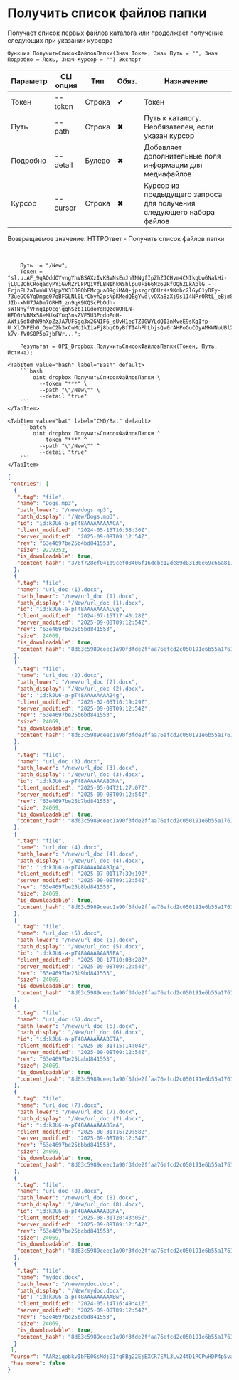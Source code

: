 ﻿---
sidebar_position: 2
description: Получить список файлов папки и другие функции для работы с Dropbox в Открытом пакете интеграций - бесплатной open-source библиотеке интеграций для 1С:Предприятие 8, OneScript и CLI
keywords: [1C, 1С, 1С:Предприятие, 1С:Предприятие 8.3, API, Интеграция, Сервисы, Обмен, OneScript, CLI, Dropbox]
---


# Получить список файлов папки
 Получает список первых файлов каталога или продолжает получение следующих при указании курсора



`Функция ПолучитьСписокФайловПапки(Знач Токен, Знач Путь = "", Знач Подробно = Ложь, Знач Курсор = "") Экспорт`

  | Параметр | CLI опция | Тип | Обяз. | Назначение |
  |-|-|-|-|-|
  | Токен | --token | Строка | &#x2714; | Токен |
  | Путь | --path | Строка | &#x2716; | Путь к каталогу. Необязателен, если указан курсор |
  | Подробно | --detail | Булево | &#x2716; | Добавляет дополнительные поля информации для медиафайлов |
  | Курсор | --cursor | Строка | &#x2716; | Курсор из предыдущего запроса для получения следующего набора файлов |

  
  Возвращаемое значение:   HTTPОтвет - Получить список файлов папки

<br/>




```bsl title="Пример использования для 1С:Предприятие/OneScript"
    Путь  = "/New";
    Токен = "sl.u.AF_9qAQddOYvngYnVBSAXzIvKBvNsEuJhTNNgfIpZhZJCHvm4CNIkqUw6NakHi-jLUL2OhCRoqadyPYiGvNZrLFPQiVfLBNIhkWShlpu0Fi66Nz62RfOQhZLkAplG_-FrjnFL2aTwnWLVHppYX3IOBQhFMcguaO9giMAQ-jpszgrQQUzKs9Knbc2lGyC1yDFy-73ueGCGYqDmgq07qBFGLNl0LrCbyh2psNpKMedQEgYwdlvOXa8zXj9s114NPr0RtL_eBjm8Xn3Lv8kj9uRoPqxJg387BrEi3feoBt-JIb-xNU7JADm7GRHM_zn9qK9KQScPbOdh-sWTNnyfVFnq1pOcgjgqhSzb11GdoYgRQzeWOHLN-HED0rVBMx58eMUk4Yoq3nsZVE5U3PqdoPoH-AWti6d8dhW9hXpZzJA7UFSgq3x2GN1F6_sUvH1epTZ0GWYLdQI3nMveE9sKqIfp-U_XlCNPEhO_OswC2h3xCuMo1kIiaFj8bqCDyBfTI4hPhLhjsQv0rAHPoGuCOyAMKWNuUBl2HTUfXd7SE0u_LoY8YdarGacEjgahRdamWmFxK9SJd2vQQFVyB12TdLuqIv4TPyUPS9GccqnYGDNuTLh7ShI8t954ZC8FG6dVC4r2q0fwx7tqZVBWY4ttOn4sVD9dKAmqVOgJASMFE6FtSTz74OXgPIpd5jlHr1sg0z7Pkbf2qOdvSj1-k7v-fV0S0P5p7jbFWr...";

    Результат = OPI_Dropbox.ПолучитьСписокФайловПапки(Токен, Путь, Истина);
```
    

 <Tabs>
  
    <TabItem value="bash" label="Bash" default>
        ```bash
            oint dropbox ПолучитьСписокФайловПапки \
              --token "***" \
              --path "\"/New\"" \
              --detail "true"
        ```
    </TabItem>
  
    <TabItem value="bat" label="CMD/Bat" default>
        ```batch
            oint dropbox ПолучитьСписокФайловПапки ^
              --token "***" ^
              --path "\"/New\"" ^
              --detail "true"
        ```
    </TabItem>
</Tabs>


```json title="Результат"
{
 "entries": [
  {
   ".tag": "file",
   "name": "Dogs.mp3",
   "path_lower": "/new/dogs.mp3",
   "path_display": "/New/Dogs.mp3",
   "id": "id:kJU6-a-pT48AAAAAAAAACA",
   "client_modified": "2024-05-15T16:58:30Z",
   "server_modified": "2025-09-08T09:12:54Z",
   "rev": "63e4697be25b4bd841553",
   "size": 9229352,
   "is_downloadable": true,
   "content_hash": "376f728ef041d9cef08406f16debc12de89d83130e69c66a817fd834d2d82dc2"
  },
  {
   ".tag": "file",
   "name": "url_doc (1).docx",
   "path_lower": "/new/url_doc (1).docx",
   "path_display": "/New/url_doc (1).docx",
   "id": "id:kJU6-a-pT48AAAAAAAALvg",
   "client_modified": "2024-07-15T17:40:28Z",
   "server_modified": "2025-09-08T09:12:54Z",
   "rev": "63e4697be25b5bd841553",
   "size": 24069,
   "is_downloadable": true,
   "content_hash": "8d63c5989ceec1a90f3fde2ffaa76efcd2c050191e6b55a1761e4e352590bd8c"
  },
  {
   ".tag": "file",
   "name": "url_doc (2).docx",
   "path_lower": "/new/url_doc (2).docx",
   "path_display": "/New/url_doc (2).docx",
   "id": "id:kJU6-a-pT48AAAAAAAA24g",
   "client_modified": "2025-02-05T10:19:29Z",
   "server_modified": "2025-09-08T09:12:54Z",
   "rev": "63e4697be25b6bd841553",
   "size": 24069,
   "is_downloadable": true,
   "content_hash": "8d63c5989ceec1a90f3fde2ffaa76efcd2c050191e6b55a1761e4e352590bd8c"
  },
  {
   ".tag": "file",
   "name": "url_doc (3).docx",
   "path_lower": "/new/url_doc (3).docx",
   "path_display": "/New/url_doc (3).docx",
   "id": "id:kJU6-a-pT48AAAAAAABDNA",
   "client_modified": "2025-05-04T21:27:07Z",
   "server_modified": "2025-09-08T09:12:54Z",
   "rev": "63e4697be25b7bd841553",
   "size": 24069,
   "is_downloadable": true,
   "content_hash": "8d63c5989ceec1a90f3fde2ffaa76efcd2c050191e6b55a1761e4e352590bd8c"
  },
  {
   ".tag": "file",
   "name": "url_doc (4).docx",
   "path_lower": "/new/url_doc (4).docx",
   "path_display": "/New/url_doc (4).docx",
   "id": "id:kJU6-a-pT48AAAAAAABJpA",
   "client_modified": "2025-07-01T17:39:19Z",
   "server_modified": "2025-09-08T09:12:54Z",
   "rev": "63e4697be25b8bd841553",
   "size": 24069,
   "is_downloadable": true,
   "content_hash": "8d63c5989ceec1a90f3fde2ffaa76efcd2c050191e6b55a1761e4e352590bd8c"
  },
  {
   ".tag": "file",
   "name": "url_doc (5).docx",
   "path_lower": "/new/url_doc (5).docx",
   "path_display": "/New/url_doc (5).docx",
   "id": "id:kJU6-a-pT48AAAAAAABSFA",
   "client_modified": "2025-08-17T10:03:28Z",
   "server_modified": "2025-09-08T09:12:54Z",
   "rev": "63e4697be25b9bd841553",
   "size": 24069,
   "is_downloadable": true,
   "content_hash": "8d63c5989ceec1a90f3fde2ffaa76efcd2c050191e6b55a1761e4e352590bd8c"
  },
  {
   ".tag": "file",
   "name": "url_doc (6).docx",
   "path_lower": "/new/url_doc (6).docx",
   "path_display": "/New/url_doc (6).docx",
   "id": "id:kJU6-a-pT48AAAAAAABSTA",
   "client_modified": "2025-08-31T15:14:04Z",
   "server_modified": "2025-09-08T09:12:54Z",
   "rev": "63e4697be25babd841553",
   "size": 24069,
   "is_downloadable": true,
   "content_hash": "8d63c5989ceec1a90f3fde2ffaa76efcd2c050191e6b55a1761e4e352590bd8c"
  },
  {
   ".tag": "file",
   "name": "url_doc (7).docx",
   "path_lower": "/new/url_doc (7).docx",
   "path_display": "/New/url_doc (7).docx",
   "id": "id:kJU6-a-pT48AAAAAAABSaA",
   "client_modified": "2025-08-31T16:29:58Z",
   "server_modified": "2025-09-08T09:12:54Z",
   "rev": "63e4697be25bbbd841553",
   "size": 24069,
   "is_downloadable": true,
   "content_hash": "8d63c5989ceec1a90f3fde2ffaa76efcd2c050191e6b55a1761e4e352590bd8c"
  },
  {
   ".tag": "file",
   "name": "url_doc (8).docx",
   "path_lower": "/new/url_doc (8).docx",
   "path_display": "/New/url_doc (8).docx",
   "id": "id:kJU6-a-pT48AAAAAAABShA",
   "client_modified": "2025-08-31T20:43:05Z",
   "server_modified": "2025-09-08T09:12:54Z",
   "rev": "63e4697be25bcbd841553",
   "size": 24069,
   "is_downloadable": true,
   "content_hash": "8d63c5989ceec1a90f3fde2ffaa76efcd2c050191e6b55a1761e4e352590bd8c"
  },
  {
   ".tag": "file",
   "name": "mydoc.docx",
   "path_lower": "/new/mydoc.docx",
   "path_display": "/New/mydoc.docx",
   "id": "id:kJU6-a-pT48AAAAAAAAABw",
   "client_modified": "2024-05-14T16:49:41Z",
   "server_modified": "2025-09-08T09:12:54Z",
   "rev": "63e4697be25bdbd841553",
   "size": 24069,
   "is_downloadable": true,
   "content_hash": "8d63c5989ceec1a90f3fde2ffaa76efcd2c050191e6b55a1761e4e352590bd8c"
  }
 ],
 "cursor": "AARziqobkvIbFE0GsMdj9IfqFBg22EjEXCR7EAL3Lv24tD1RCPwHDP4p5vaP8AsFe_-TUOoojJjbM2d8_g2-HXzJ0kOa9Qv8cvUyNR7FnafPpsIsppBy3HzTZIICkzqeqPChCN_0LFLajAPGJFTmzc8eLb-E5GF7mRjZldbjNPZ4UETKwIYcX7aGtTgbqyF6UL4TXepV-3BxpcaAxHKck-SG",
 "has_more": false
}
```
